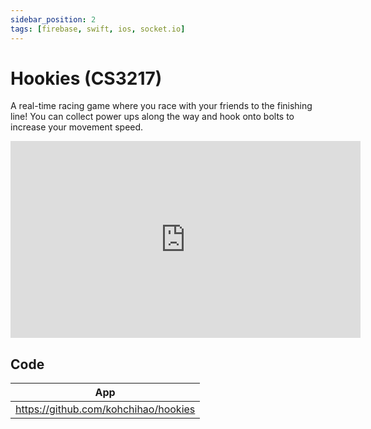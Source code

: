 ```yaml
---
sidebar_position: 2
tags: [firebase, swift, ios, socket.io]
---
```


# Hookies (CS3217)

A real-time racing game where you race with your friends to the finishing line! You can collect power ups along the way and hook onto bolts to increase your movement speed.

<iframe
  width="560"
  height="315"
  src="https://www.youtube.com/embed/8bOMhUrZ9Fk"
  title="YouTube video player"
  frameborder="0"
  allow="accelerometer; autoplay; clipboard-write; encrypted-media; gyroscope; picture-in-picture"
  allowfullscreen
></iframe>

## Code

| App                                  |
| ------------------------------------ |
| https://github.com/kohchihao/hookies |
